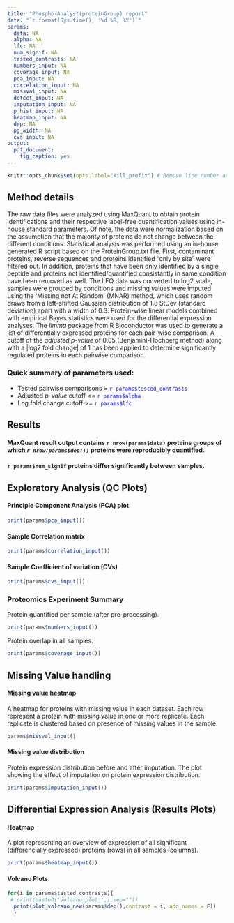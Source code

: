 ```yaml
---
title: "Phospho-Analyst(proteinGroup) report"
date: "`r format(Sys.time(), '%d %B, %Y')`"
params:
  data: NA
  alpha: NA
  lfc: NA
  num_signif: NA
  tested_contrasts: NA
  numbers_input: NA
  coverage_input: NA
  pca_input: NA
  correlation_input: NA
  missval_input: NA
  detect_input: NA
  imputation_input: NA
  p_hist_input: NA
  heatmap_input: NA
  dep: NA
  pg_width: NA
  cvs_input: NA
output: 
  pdf_document:
    fig_caption: yes
---
```

```r
knitr::opts_chunk$set(opts.label="kill_prefix") # Remove line number and Comment "##" from printing
```

## Method details

The raw data files were analyzed using MaxQuant to obtain protein identifications and their respective label-free quantification values using in-house standard parameters. Of note, the data were normalization based on the assumption that the majority of proteins do not change between the different conditions. 
Statistical analysis was performed using an in-house generated R script based on the ProteinGroup.txt file. First, contaminant proteins, reverse sequences and proteins identified “only by site” were filtered out. In addition, proteins that have been only identified by a single peptide and proteins not identified/quantified consistantly in same condition have been removed as well. The LFQ data was converted to log2 scale, samples were grouped by conditions and missing values were imputed using the ‘Missing not At Random’ (MNAR) method, which uses random draws from a left-shifted Gaussian distribution of 1.8 StDev (standard deviation) apart with a width of 0.3. Protein-wise linear models combined with empirical Bayes statistics were used for the differential expression analyses. The _limma_ package from R Bioconductor was used to generate a list of differentially expressed proteins for each pair-wise comparison. A cutoff of the _adjusted p-value_ of 0.05 (Benjamini-Hochberg method) along with a |log2 fold change| of 1 has been applied to determine significantly regulated proteins in each pairwise comparison.


### Quick summary of parameters used:

* Tested pairwise comparisons = <span style="color:blue">`r params$tested_contrasts`</span>  
* Adjusted _p-value_ cutoff <= <span style="color:blue">`r params$alpha`</span>  
* Log fold change cutoff >= <span style="color:blue">`r params$lfc`</span>  

## Results

#### MaxQuant result output contains `r nrow(params$data)` proteins groups of which _`r nrow(params$dep())`_ proteins were reproducibly quantified.

#### `r params$num_signif` proteins differ significantly between samples.

\pagebreak



## Exploratory Analysis (QC Plots)

#### Principle Component Analysis (PCA) plot


```r
print(params$pca_input())
```
\pagebreak

#### Sample Correlation matrix

```r
print(params$correlation_input())
```
\pagebreak

#### Sample Coefficient of variation (CVs)

```r
print(params$cvs_input())
```
\pagebreak

### Proteomics Experiment Summary

Protein quantified per sample (after pre-processing).

```r
print(params$numbers_input())
```
\pagebreak

Protein overlap in all samples.


```r
print(params$coverage_input())
```
\pagebreak



## Missing Value handling

#### Missing value heatmap
A heatmap for proteins with missing value in each dataset. Each row represent a protein with missing value in one or more replicate. Each replicate is clustered based on presence of missing values in the sample. 


```r
params$missval_input()
```
\pagebreak

#### Missing value distribution
Protein expression distribution before and after imputation. The plot showing the effect of imputation on protein expression distribution.

```r
print(params$imputation_input())
```
\pagebreak

## Differential Expression Analysis (Results Plots) 

#### Heatmap
  A plot representing an overview of expression of all significant (differencially expressed) proteins (rows) in all samples (columns).

 
```r
print(params$heatmap_input())
```

#### Volcano Plots

```r
for(i in params$tested_contrasts){
 # print(paste0('volcano_plot_',i,sep=""))
  print(plot_volcano_new(params$dep(),contrast = i, add_names = F))
  }
```






